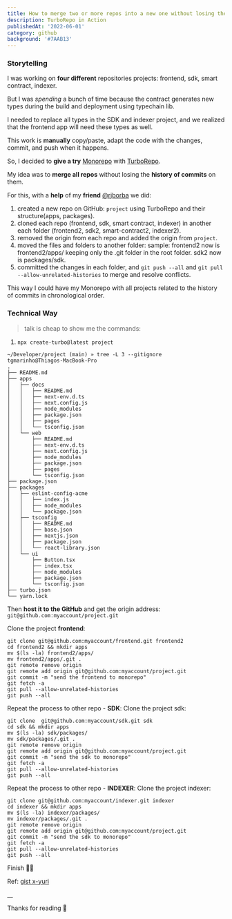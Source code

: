 ```yaml
---
title: How to merge two or more repos into a new one without losing the history of commits
description: TurboRepo in Action
publishedAt: '2022-06-01'
category: github
background: '#7AAB13'
---
```


### **Storytelling**

I was working on **four different** repositories projects: frontend, sdk, smart contract, indexer.

But I was *spending* a bunch of time because the contract generates new types during the build and deployment using typechain lib.

I needed to replace all types in the SDK and indexer project, and we realized that the frontend app will need these types as well.

This work is **manually** copy/paste, adapt the code with the changes, commit, and push when it happens.

So, I decided to **give a try** [Monorepo](https://monorepo.tools/) with [TurboRepo](https://turborepo.org/).

My idea was to **merge all repos** without losing the **history of commits** on them.

For this, with a **help** of my **friend** [@rjborba](https://twitter.com/rjborba) we did:

1. created a new repo on GitHub: `project` using TurboRepo and their structure(apps, packages).
2. cloned each repo (frontend, sdk, smart contract, indexer) in another each folder (frontend2, sdk2, smart-contract2, indexer2).
3. removed the origin from each repo and added the origin from `project`.
4. moved the files and folders to another folder: sample: frontend2 now is frontend2/apps/ keeping only the .git folder in the root folder. sdk2 now is packages/sdk.
5. committed the changes in each folder, and `git push --all` and `git pull --allow-unrelated-histories` to merge and resolve conflicts.

This way I could have my Monorepo with all projects related to the history of commits in chronological order.



### **Technical Way**

> talk is cheap to show me the commands:

1. `npx create-turbo@latest project`
```
~/Developer/project (main) » tree -L 3 --gitignore                                                                                             tgmarinho@Thiagos-MacBook-Pro
.
├── README.md
├── apps
│   ├── docs
│   │   ├── README.md
│   │   ├── next-env.d.ts
│   │   ├── next.config.js
│   │   ├── node_modules
│   │   ├── package.json
│   │   ├── pages
│   │   └── tsconfig.json
│   └── web
│       ├── README.md
│       ├── next-env.d.ts
│       ├── next.config.js
│       ├── node_modules
│       ├── package.json
│       ├── pages
│       └── tsconfig.json
├── package.json
├── packages
│   ├── eslint-config-acme
│   │   ├── index.js
│   │   ├── node_modules
│   │   └── package.json
│   ├── tsconfig
│   │   ├── README.md
│   │   ├── base.json
│   │   ├── nextjs.json
│   │   ├── package.json
│   │   └── react-library.json
│   └── ui
│       ├── Button.tsx
│       ├── index.tsx
│       ├── node_modules
│       ├── package.json
│       └── tsconfig.json
├── turbo.json
└── yarn.lock
```

Then **host it to the GitHub** and get the origin address: `git@github.com:myaccount/project.git` 


Clone the project **frontend**:

```
git clone git@github.com:myaccount/frontend.git frontend2
cd frontend2 && mkdir apps
mv $(ls -la) frontend2/apps/
mv frontend2/apps/.git .
git remote remove origin
git remote add origin git@github.com:myaccount/project.git
git commit -m "send the frontend to monorepo"
git fetch -a
git pull --allow-unrelated-histories
git push --all
```


Repeat the process to other repo - **SDK**:
Clone the project sdk:

```
git clone  git@github.com:myaccount/sdk.git sdk
cd sdk && mkdir apps
mv $(ls -la) sdk/packages/
mv sdk/packages/.git .
git remote remove origin
git remote add origin git@github.com:myaccount/project.git
git commit -m "send the sdk to monorepo"
git fetch -a
git pull --allow-unrelated-histories
git push --all
```

Repeat the process to other repo - **INDEXER**:
Clone the project indexer:

```
git clone git@github.com:myaccount/indexer.git indexer
cd indexer && mkdir apps
mv $(ls -la) indexer/packages/
mv indexer/packages/.git .
git remote remove origin
git remote add origin git@github.com:myaccount/project.git
git commit -m "send the sdk to monorepo"
git fetch -a
git pull --allow-unrelated-histories
git push --all
```

Finish ✌🏻


Ref: [gist x-yuri](https://gist.github.com/x-yuri/9890ab1079cf4357d6f269d073fd9731)

__

Thanks for reading 🚀